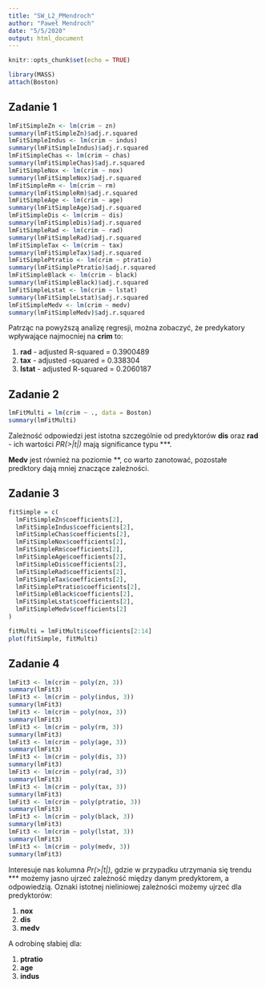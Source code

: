 ```yaml
---
title: "SW_L2_PMendroch"
author: "Paweł Mendroch"
date: "5/5/2020"
output: html_document
---
```


```r
knitr::opts_chunk$set(echo = TRUE)

library(MASS)
attach(Boston)
```

## Zadanie 1
```r
lmFitSimpleZn <- lm(crim ~ zn)
summary(lmFitSimpleZn)$adj.r.squared
lmFitSimpleIndus <- lm(crim ~ indus)
summary(lmFitSimpleIndus)$adj.r.squared
lmFitSimpleChas <- lm(crim ~ chas)
summary(lmFitSimpleChas)$adj.r.squared
lmFitSimpleNox <- lm(crim ~ nox)
summary(lmFitSimpleNox)$adj.r.squared
lmFitSimpleRm <- lm(crim ~ rm)
summary(lmFitSimpleRm)$adj.r.squared
lmFitSimpleAge <- lm(crim ~ age)
summary(lmFitSimpleAge)$adj.r.squared
lmFitSimpleDis <- lm(crim ~ dis)
summary(lmFitSimpleDis)$adj.r.squared
lmFitSimpleRad <- lm(crim ~ rad)
summary(lmFitSimpleRad)$adj.r.squared
lmFitSimpleTax <- lm(crim ~ tax)
summary(lmFitSimpleTax)$adj.r.squared
lmFitSimplePtratio <- lm(crim ~ ptratio)
summary(lmFitSimplePtratio)$adj.r.squared
lmFitSimpleBlack <- lm(crim ~ black)
summary(lmFitSimpleBlack)$adj.r.squared
lmFitSimpleLstat <- lm(crim ~ lstat)
summary(lmFitSimpleLstat)$adj.r.squared
lmFitSimpleMedv <- lm(crim ~ medv)
summary(lmFitSimpleMedv)$adj.r.squared
```

Patrząc na powyższą analizę regresji, można zobaczyć, że predykatory wpływające najmocniej na **crim** to:

1. **rad** - adjusted R-squared = 0.3900489
2. **tax** - adjusted -squared = 0.338304
3. **lstat** - adjusted R-squared = 0.2060187

## Zadanie 2
```r
lmFitMulti = lm(crim ~ ., data = Boston)
summary(lmFitMulti)
```

Zależność odpowiedzi jest istotna szczególnie od predyktorów **dis** oraz **rad** - ich wartości *PR(>|t|)*
mają significance typu ***. 

**Medv** jest również na poziomie **, co warto zanotować, pozostałe predktory dają mniej znaczące zależności.

## Zadanie 3
```r
fitSimple = c(
  lmFitSimpleZn$coefficients[2], 
  lmFitSimpleIndus$coefficients[2], 
  lmFitSimpleChas$coefficients[2], 
  lmFitSimpleNox$coefficients[2],
  lmFitSimpleRm$coefficients[2],
  lmFitSimpleAge$coefficients[2],
  lmFitSimpleDis$coefficients[2],
  lmFitSimpleRad$coefficients[2],
  lmFitSimpleTax$coefficients[2],
  lmFitSimplePtratio$coefficients[2],
  lmFitSimpleBlack$coefficients[2],
  lmFitSimpleLstat$coefficients[2],
  lmFitSimpleMedv$coefficients[2]
)

fitMulti = lmFitMulti$coefficients[2:14]
plot(fitSimple, fitMulti)
```

## Zadanie 4
```r
lmFit3 <- lm(crim ~ poly(zn, 3))
summary(lmFit3)
lmFit3 <- lm(crim ~ poly(indus, 3))
summary(lmFit3)
lmFit3 <- lm(crim ~ poly(nox, 3))
summary(lmFit3)
lmFit3 <- lm(crim ~ poly(rm, 3))
summary(lmFit3)
lmFit3 <- lm(crim ~ poly(age, 3))
summary(lmFit3)
lmFit3 <- lm(crim ~ poly(dis, 3))
summary(lmFit3)
lmFit3 <- lm(crim ~ poly(rad, 3))
summary(lmFit3)
lmFit3 <- lm(crim ~ poly(tax, 3))
summary(lmFit3)
lmFit3 <- lm(crim ~ poly(ptratio, 3))
summary(lmFit3)
lmFit3 <- lm(crim ~ poly(black, 3))
summary(lmFit3)
lmFit3 <- lm(crim ~ poly(lstat, 3))
summary(lmFit3)
lmFit3 <- lm(crim ~ poly(medv, 3))
summary(lmFit3)
```

Interesuje nas kolumna *Pr(>|t|)*, gdzie w przypadku utrzymania się trendu *** możemy jasno ujrzeć zależność
między danym predyktorem, a odpowiedzią. Oznaki istotnej nieliniowej zależności możemy ujrzeć dla predyktorów:

1. **nox**
2. **dis**
3. **medv**

A odrobinę słabiej dla:

1. **ptratio**
2. **age**
3. **indus**